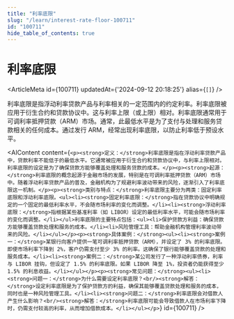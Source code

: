 ```yaml
---
title: "利率底限"
slug: "/learn/interest-rate-floor-100711"
id: "100711"
hide_table_of_contents: true
---
```



# 利率底限

<ArticleMeta id={100711} updatedAt={'2024-09-12 20:18:25'} alias={`[]`} />
<div className='border-solid border-b border-t-0 my-4 border-[var(--ifm-color-gray-300)]' />

利率底限是指浮动利率贷款产品与利率相关的一定范围内的约定利率。利率底限被应用于衍生合约和贷款协议中。这与利率上限（或上限）相对。利率底限通常用于可调利率抵押贷款（ARM）市场。通常，此最低水平是为了支付与处理和服务贷款相关的任何成本。通过发行 ARM，经常出现利率底限，以防止利率低于预设水平。

<AIContent content={`<p><strong>定义：</strong>利率底限是指在浮动利率贷款产品中，贷款利率不能低于的最低水平。它通常被应用于衍生合约和贷款协议中，与利率上限相对。利率底限的设定是为了确保贷款方能够覆盖处理和服务贷款的成本。</p><p><strong>起源：</strong>利率底限的概念起源于金融市场的发展，特别是在可调利率抵押贷款（ARM）市场中。随着浮动利率贷款产品的普及，金融机构为了规避利率波动带来的风险，逐渐引入了利率底限这一机制。</p><p><strong>类别与特点：</strong>利率底限主要分为两类：固定利率底限和浮动利率底限。<ul><li><strong>固定利率底限：</strong>指在贷款协议中明确规定的一个固定的最低利率水平，不会随市场利率的变化而调整。</li><li><strong>浮动利率底限：</strong>指根据某些基准利率（如 LIBOR）设定的最低利率水平，可能会随市场利率的变化而调整。</li></ul>利率底限的主要特点包括：<ul><li>保护贷款方利益：确保贷款方能够覆盖贷款处理和服务的成本。</li><li>风险管理工具：帮助金融机构管理利率波动带来的风险。</li></ul></p><p><strong>具体案例：</strong><ul><li><strong>案例一：</strong>某银行向客户提供一笔可调利率抵押贷款（ARM），并设定了 3% 的利率底限。即使市场利率下降到 2%，客户仍需支付至少 3% 的利率。这确保了银行能够覆盖贷款的处理和服务成本。</li><li><strong>案例二：</strong>某公司发行了一种浮动利率债券，利率与 LIBOR 挂钩，但设定了 1.5% 的利率底限。如果 LIBOR 降至 1%，投资者仍能获得至少 1.5% 的利息收益。</li></ul></p><p><strong>常见问题：</strong><ul><li><strong>问题一：</strong>为什么需要设定利率底限？<br/><strong>解答：</strong>设定利率底限是为了保护贷款方的利益，确保其能够覆盖贷款处理和服务的成本，同时也是一种风险管理工具。</li><li><strong>问题二：</strong>利率底限会对借款人产生什么影响？<br/><strong>解答：</strong>利率底限可能会导致借款人在市场利率下降时，仍需支付较高的利率，从而增加借款成本。</li></ul></p>`} id={100711} />
